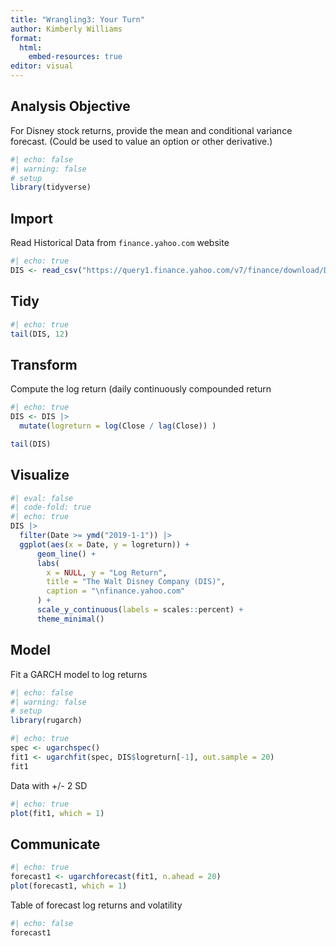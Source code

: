```yaml
---
title: "Wrangling3: Your Turn"
author: Kimberly Williams
format: 
  html: 
    embed-resources: true
editor: visual
---
```


## Analysis Objective

For Disney stock returns, provide the mean and conditional variance forecast. (Could be used to value an option or other derivative.)

```r
#| echo: false
#| warning: false
# setup
library(tidyverse)
```

## Import

Read Historical Data from `finance.yahoo.com` website

```r
#| echo: true
DIS <- read_csv("https://query1.finance.yahoo.com/v7/finance/download/DIS?period1=-252374400&period2=9999999999&interval=1d&events=history&includeAdjustedClose=true")
```

## Tidy

```r
#| echo: true
tail(DIS, 12)
```

## Transform

Compute the log return (daily continuously compounded return

```r
#| echo: true
DIS <- DIS |>
  mutate(logreturn = log(Close / lag(Close)) )

tail(DIS)
```

## Visualize

```r
#| eval: false
#| code-fold: true
#| echo: true
DIS |>
  filter(Date >= ymd("2019-1-1")) |>
  ggplot(aes(x = Date, y = logreturn)) +
      geom_line() +
      labs(
        x = NULL, y = "Log Return",
        title = "The Walt Disney Company (DIS)",
        caption = "\nfinance.yahoo.com"
      ) +
      scale_y_continuous(labels = scales::percent) +
      theme_minimal()
```

## Model

Fit a GARCH model to log returns

```r
#| echo: false
#| warning: false
# setup
library(rugarch)
```

```r
#| echo: true
spec <- ugarchspec()
fit1 <- ugarchfit(spec, DIS$logreturn[-1], out.sample = 20)
fit1
```

Data with +/- 2 SD

```r
#| echo: true
plot(fit1, which = 1)
```

## Communicate

```r
#| echo: true
forecast1 <- ugarchforecast(fit1, n.ahead = 20)
plot(forecast1, which = 1)
```

Table of forecast log returns and volatility

```r
#| echo: false
forecast1
```
